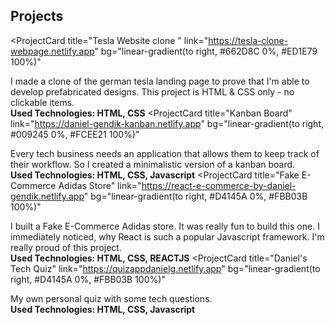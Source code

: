 ## Projects



<ProjectCard
  title="Tesla Website clone "
  link="https://tesla-clone-webpage.netlify.app"
  bg="linear-gradient(to right, #662D8C 0%, #ED1E79 100%)"
>
 I made a clone of the german tesla landing page to prove that I'm able to 
 develop prefabricated designs. This project is HTML & CSS only - no clickable items.\
 **Used Technologies: HTML, CSS**
</ProjectCard>
<ProjectCard
  title="Kanban Board"
  link="https://daniel-gendik-kanban.netlify.app"
  bg="linear-gradient(to right, #009245 0%, #FCEE21 100%)"
>
  Every tech business needs an application that allows them to keep track of their workflow. So I created a minimalistic version of a kanban board.\
   **Used Technologies: HTML, CSS, Javascript**
</ProjectCard>
<ProjectCard
  title="Fake E-Commerce Adidas Store"
  link="https://react-e-commerce-by-daniel-gendik.netlify.app"
  bg="linear-gradient(to right, #D4145A 0%, #FBB03B 100%)"
>
  I built a Fake E-Commerce Adidas store.
  It was really fun to build this one. I immediately noticed, why React is such a popular Javascript framework.
  I'm really proud of this project.\
   **Used Technologies: HTML, CSS, REACTJS**
</ProjectCard>
<ProjectCard
  title="Daniel's Tech Quiz"
  link="https://quizappdanielg.netlify.app"
  bg="linear-gradient(to right, #D4145A 0%, #FBB03B 100%)"
>
  My own personal quiz with some tech questions.\
   **Used Technologies: HTML, CSS, Javascript**
</ProjectCard>



